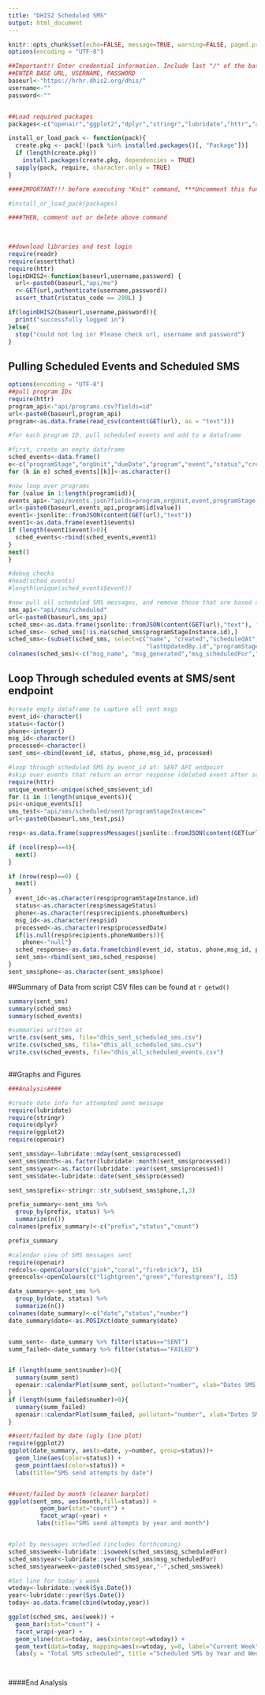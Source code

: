 ---
title: "DHIS2 Scheduled SMS"
output: html_document
---

```{r setup, include=FALSE, echo = TRUE}
knitr::opts_chunk$set(echo=FALSE, message=TRUE, warning=FALSE, paged.print=FALSE, fig.width = 7)
options(encoding = "UTF-8")

##Important!! Enter credential information. Include last "/" of the baseurl
##ENTER BASE URL, USERNAME, PASSWORD
baseurl<-"https://hrhr.dhis2.org/dhis/"
username<-""
password<-""


##Load required packages
packages<-c("openair","ggplot2","dplyr","stringr","lubridate","httr","assertthat","readr","stats","graphics", "grdevices","utils","datasets","methods","base","knitr")      

install_or_load_pack <- function(pack){
  create.pkg <- pack[!(pack %in% installed.packages()[, "Package"])]
  if (length(create.pkg))
    install.packages(create.pkg, dependencies = TRUE)
  sapply(pack, require, character.only = TRUE)
}

####IMPORTANT!!! before executing "Knit" command, ***Uncomment this funtion***, then run this chunk in console :

#install_or_load_pack(packages)

####THEN, comment out or delete above command

  
  
##download libraries and test login
require(readr)
require(assertthat)
require(httr)
loginDHIS2<-function(baseurl,username,password) {
  url<-paste0(baseurl,"api/me")
  r<-GET(url,authenticate(username,password))
  assert_that(r$status_code == 200L) }

if(loginDHIS2(baseurl,username,password)){
  print("successfully logged in")
}else{
  stop("could not log in! Please check url, username and password")
}

```

## Pulling Scheduled Events and Scheduled SMS

```{r schedule, echo=FALSE, warning=FALSE, include=FALSE}
options(encoding = "UTF-8")
##pull program IDs
require(httr)
program_api<-"api/programs.csv?fields=id"
url<-paste0(baseurl,program_api)
program<-as.data.frame(read_csv(content(GET(url), as = "text")))

#for each program ID, pull scheduled events and add to a dataframe

#first, create an empty dataframe
sched_events<-data.frame()
e<-c("programStage","orgUnit","dueDate","program","event","status","created")
for (k in e) sched_events[[k]]<-as.character()

#now loop over programs
for (value in 1:length(program$id)){
events_api<-"api/events.json?fields=program,orgUnit,event,programStage,created,dueDate,status&ouMode=ACCESSIBLE&status=SCHEDULE&paging=false&program="
url<-paste0(baseurl,events_api,program$id[value])
event1<-jsonlite::fromJSON(content(GET(url),"text"))
event1<-as.data.frame(event1$events)
if (length(event1$event)>0){
  sched_events<-rbind(sched_events,event1)
}
next()
}

#debug checks
#head(sched_events)
#length(unique(sched_events$event))

#now pull all scheduled SMS messages, and remove those that are based on program enrollment
sms_api<-"api/sms/scheduled"
url<-paste0(baseurl,sms_api)
sched_sms<-as.data.frame(jsonlite::fromJSON(content(GET(url),"text"), flatten = TRUE))
sched_sms<- sched_sms[!is.na(sched_sms$programStageInstance.id),]
sched_sms<-(subset(sched_sms, select=c("name", "created","scheduledAt","id","lastUpdatedBy.name",
                                       "lastUpdatedBy.id","programStageInstance.created","programStageInstance.id")))
colnames(sched_sms)<-c("msg_name", "msg_generated","msg_scheduledFor","msg_id","creater_name","creater_userid", "event_createdat","event_id")
```

## Loop Through scheduled events at SMS/sent endpoint
```{r sent-failed SMS, echo=FALSE}
#create empty dataframe to capture all sent msgs
event_id<-character()
status<-factor()
phone<-integer()
msg_id<-character()
processed<-character()
sent_sms<-cbind(event_id, status, phone,msg_id, processed)

#loop through scheduled SMS by event_id at: SENT API endpoint
#skip over events that return an error response (deleted event after scheduled msg), or those that return a null array (no sent messages)
require(httr)
unique_events<-unique(sched_sms$event_id)
for (i in 1:length(unique_events)){
psi<-unique_events[i]
sms_test<-"api/sms/scheduled/sent?programStageInstance="
url<-paste0(baseurl,sms_test,psi)

resp<-as.data.frame(suppressMessages(jsonlite::fromJSON(content(GET(url),"text"), flatten = TRUE)))

if (ncol(resp)==4){
  next()
}

if (nrow(resp)==0) {
  next()
}
  event_id<-as.character(resp$programStageInstance.id)
  status<-as.character(resp$messageStatus)
  phone<-as.character(resp$recipients.phoneNumbers)
  msg_id<-as.character(resp$id)
  processed<-as.character(resp$processedDate)
  if(is.null(resp$recipients.phoneNumbers)){
    phone<-"null"}
  sched_response<-as.data.frame(cbind(event_id, status, phone,msg_id, processed))
  sent_sms<-rbind(sent_sms,sched_response)
}
sent_sms$phone<-as.character(sent_sms$phone)

```

##Summary of Data from script
CSV files can be found at `r getwd()`

```{r summaries, echo=FALSE}
summary(sent_sms)
summary(sched_sms)
summary(sched_events)

#summaries written at
write.csv(sent_sms, file="dhis_sent_scheduled_sms.csv")
write.csv(sched_sms, file="dhis_all_scheduled_sms.csv")
write.csv(sched_events, file="dhis_all_scheduled_events.csv")



```

##Graphs and Figures

```{r Figures, echo=FALSE, fig.height=3, message=FALSE, warning=FALSE}
###Analysis####

#create date info for attempted sent message
require(lubridate)
require(stringr)
require(dplyr)
require(ggplot2)
require(openair)

sent_sms$day<-lubridate::mday(sent_sms$processed)
sent_sms$month<-as.factor(lubridate::month(sent_sms$processed))
sent_sms$year<-as.factor(lubridate::year(sent_sms$processed))
sent_sms$date<-lubridate::date(sent_sms$processed)

sent_sms$prefix<-stringr::str_sub(sent_sms$phone,1,3)

prefix_summary<-sent_sms %>%
  group_by(prefix, status) %>%
  summarize(n())
colnames(prefix_summary)<-c("prefix","status","count")

prefix_summary

#calendar view of SMS messages sent
require(openair)
redcols<-openColours(c("pink","coral","firebrick"), 15)
greencols<-openColours(c("lightgreen","green","forestgreen"), 15)

date_summary<-sent_sms %>%
  group_by(date, status) %>%
  summarize(n())
colnames(date_summary)<-c("date","status","number")
date_summary$date<-as.POSIXct(date_summary$date)


summ_sent<- date_summary %>% filter(status=="SENT")
summ_failed<-date_summary %>% filter(status=="FAILED")


if (length(summ_sent$number)>0){
  summary(summ_sent)
  openair::calendarPlot(summ_sent, pollutant="number", xlab="Dates SMS were sent", cols=greencols) 
}
if (length(summ_failed$number)>0){
  summary(summ_failed)
  openair::calendarPlot(summ_failed, pollutant="number", xlab="Dates SMS failed", cols=redcols)
}

##sent/failed by date (ugly line plot)
require(ggplot2)
ggplot(date_summary, aes(x=date, y=number, group=status))+
  geom_line(aes(color=status)) +
  geom_point(aes(color=status)) +
  labs(title="SMS send attempts by date")


##sent/failed by month (cleaner barplot)
ggplot(sent_sms, aes(month,fill=status)) +
         geom_bar(stat="count") +
         facet_wrap(~year) +
        labs(title="SMS send attempts by year and month")


#plot by messages schedled (includes forthcoming)
sched_sms$week<-lubridate::isoweek(sched_sms$msg_scheduledFor)
sched_sms$year<-lubridate::year(sched_sms$msg_scheduledFor)
sched_sms$yearweek<-paste0(sched_sms$year,"-",sched_sms$week)

#Set line for today's week
wtoday<-lubridate::week(Sys.Date())
year<-lubridate::year(Sys.Date())
today<-as.data.frame(cbind(wtoday,year))

ggplot(sched_sms, aes(week)) +
  geom_bar(stat="count") +
  facet_wrap(~year) +
  geom_vline(data=today, aes(xintercept=wtoday)) +
  geom_text(data=today, mapping=aes(x=wtoday, y=0, label="Current Week"), size=4, angle=90, vjust=-.4, hjust=-.4) +
  labs(y = "Total SMS scheduled", title ="Scheduled SMS by Year and Week")




```

####End Analysis
